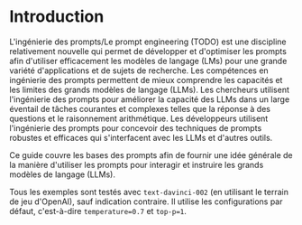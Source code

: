 # Introduction

L'ingénierie des prompts/Le prompt engineering (TODO) est une discipline relativement nouvelle qui permet de développer et d'optimiser les prompts afin d'utiliser efficacement les modèles de langage (LMs) pour une grande variété d'applications et de sujets de recherche. Les compétences en ingénierie des prompts permettent de mieux comprendre les capacités et les limites des grands modèles de langage (LLMs). Les chercheurs utilisent l'ingénierie des prompts pour améliorer la capacité des LLMs dans un large éventail de tâches courantes et complexes telles que la réponse à des questions et le raisonnement arithmétique. Les développeurs utilisent l'ingénierie des prompts pour concevoir des techniques de prompts robustes et efficaces qui s'interfacent avec les LLMs et d'autres outils.

Ce guide couvre les bases des prompts afin de fournir une idée générale de la manière d'utiliser les prompts pour interagir et instruire les grands modèles de langage (LLMs). 

Tous les exemples sont testés avec `text-davinci-002` (en utilisant le terrain de jeu d'OpenAI), sauf indication contraire. Il utilise les configurations par défaut, c'est-à-dire `temperature=0.7` et `top-p=1`.
